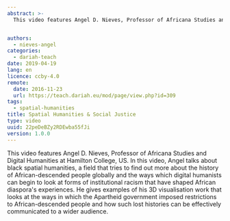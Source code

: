 ```yaml
---
abstract: >-
  This video features Angel D. Nieves, Professor of Africana Studies and Digital Humanities at Hamilton College, US, talking about the field of black spatial humanities.


authors:
  - nieves-angel
categories:
  - dariah-teach
date: 2019-04-19
lang: en
licence: ccby-4.0
remote:
  date: 2016-11-23
  url: https://teach.dariah.eu/mod/page/view.php?id=309
tags:
  - spatial-humanities
title: Spatial Humanities & Social Justice
type: video
uuid: 22peDeBZy2RDEwba55fJi
version: 1.0.0
---
```


This video features Angel D. Nieves, Professor of Africana Studies and Digital Humanities at Hamilton College, US. In this video, Angel talks about black spatial humanities, a field that tries to find out more about the history of African-descended people globally and the ways which digital humanists can begin to look at forms of institutional racism that have shaped African diaspora's experiences. He gives examples of his 3D visualisation work that looks at the ways in which the Apartheid government imposed restrictions to African-descended people and how such lost histories can be effectively communicated to a wider audience.

<VideoCard
  title="DH in Practice"
  subtitle="Spatial Humanities & Social Justice"
  id="9mAiyn6gMJw"
  image="/assets/images/cms/resources/spatial-humanities-social-justice/angel-nieves.jpg"
/>
